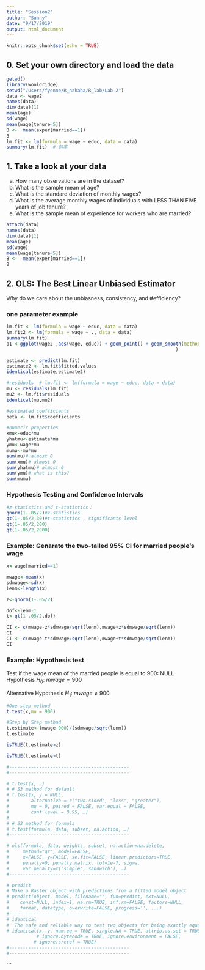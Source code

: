 ```yaml
---
title: "Session2"
author: "Sunny"
date: "9/17/2019"
output: html_document
---
```


```r
knitr::opts_chunk$set(echo = TRUE)
```

## 0. Set your own directory and load the data

```r
getwd()
library(wooldridge)
setwd("/Users/fyenne/R_hahaha/R_lab/Lab 2")
data <- wage2
names(data)
dim(data)[1]
mean(age)
sd(wage)
mean(wage[tenure<5])
B <-  mean(exper[married==1])
B
lm.fit <- lm(formula = wage ~ educ, data = data)
summary(lm.fit)  # 斜率

```

## 1. Take a look at your data

a. How many observations are in the dataset?
b. What is the sample mean of age?
c. What is the standard deviation of monthly wages?
d. What is the average monthly wages of individuals with LESS THAN FIVE years of job tenure?
e. What is the sample mean of experience for workers who are married?

```r
attach(data)
names(data)
dim(data)[1]
mean(age)
sd(wage)
mean(wage[tenure<5])
B <-  mean(exper[married==1])
B
```

## 2. OLS: The Best Linear Unbiased Estimator
Why do we care about the unbiasness, consistency, and #efficiency?

### one parameter example
```r
lm.fit <- lm(formula = wage ~ educ, data = data)
lm.fit2 <- lm(formula = wage ~ ., data = data)
summary(lm.fit)
p1 <-ggplot(wage2 ,aes(wage, educ)) + geom_point() + geom_smooth(method = "lm", 
                                                              )
```


```r
estimate <- predict(lm.fit)
estimate2 <- lm.fit$fitted.values
identical(estimate,estimate2)

#residuals  # lm.fit <- lm(formula = wage ~ educ, data = data)
mu <- residuals(lm.fit)
mu2 <- lm.fit$residuals
identical(mu,mu2)

#estimated coefficients
beta <- lm.fit$coefficients

#numeric properties
xmu<-educ*mu
yhatmu<-estimate*mu
ymu<-wage*mu
mumu<-mu*mu
sum(mu)# almost 0
sum(xmu)# almost 0
sum(yhatmu)# almost 0
sum(ymu)# what is this?
sum(mumu)
```
### Hypothesis Testing and Confidence Intervals

```r
#z-statistics and t-statistics：
qnorm(1-.05/2)#z-statistics
qt(1-.05/2,30)#t-statistics , significants level
qt(1-.05/2,200)
qt(1-.05/2,2000)
```

### Example: Genarate the two-tailed 95% CI for married people's wage

```r
x<-wage[married==1]

mwage<-mean(x)
sdmwage<-sd(x)
lenm<-length(x)

z<-qnorm(1-.05/2)

dof<-lenm-1
t<-qt(1-.05/2,dof)

CI <- c(mwage-z*sdmwage/sqrt(lenm),mwage+z*sdmwage/sqrt(lenm))
CI
CI <- c(mwage-t*sdmwage/sqrt(lenm),mwage+t*sdmwage/sqrt(lenm))
CI

```

### Example: Hypothesis test
Test if the wage mean of the married people is equal to 900:
NULL Hypothesis $H_0$: $mwage=900$

Alternative Hypothesis $H_1$: $mwage\neq 900$

```r
#One step method
t.test(x,mu = 900)

#Step by Step method
t.estimate<-(mwage-900)/(sdmwage/sqrt(lenm))
t.estimate

isTRUE(t.estimate>z)

isTRUE(t.estimate>t)

#--------------------------------------------
#--------------------------------------------

# t.test(x, …)
# # S3 method for default
# t.test(x, y = NULL,
#        alternative = c("two.sided", "less", "greater"),
#        mu = 0, paired = FALSE, var.equal = FALSE,
#        conf.level = 0.95, …)
# 
# # S3 method for formula
# t.test(formula, data, subset, na.action, …)
#--------------------------------------------

# ols(formula, data, weights, subset, na.action=na.delete, 
#     method="qr", model=FALSE,
#     x=FALSE, y=FALSE, se.fit=FALSE, linear.predictors=TRUE,
#     penalty=0, penalty.matrix, tol=1e-7, sigma,
#     var.penalty=c('simple','sandwich'), …)
#--------------------------------------------

# predict 
# Make a Raster object with predictions from a fitted model object
# predict(object, model, filename="", fun=predict, ext=NULL, 
#    const=NULL, index=1, na.rm=TRUE, inf.rm=FALSE, factors=NULL, 
#    format, datatype, overwrite=FALSE, progress='', ...)
#--------------------------------------------
# identical
#  The safe and reliable way to test two objects for being exactly equal.
# identical(x, y, num.eq = TRUE, single.NA = TRUE, attrib.as.set = TRUE,
           # ignore.bytecode = TRUE, ignore.environment = FALSE,
          # ignore.srcref = TRUE)
#--------------------------------------------
#--------------------------------------------
```
```

